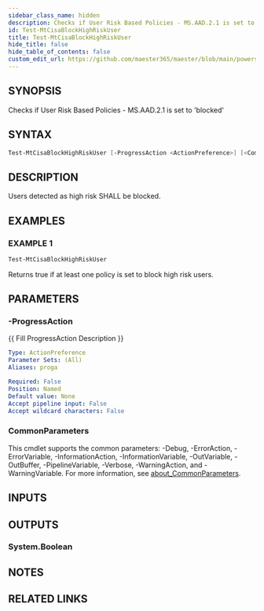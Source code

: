```yaml
---
sidebar_class_name: hidden
description: Checks if User Risk Based Policies - MS.AAD.2.1 is set to 'blocked'
id: Test-MtCisaBlockHighRiskUser
title: Test-MtCisaBlockHighRiskUser
hide_title: false
hide_table_of_contents: false
custom_edit_url: https://github.com/maester365/maester/blob/main/powershell/public/Test-MtCisaBlockHighRiskUser.ps1
---
```


## SYNOPSIS

Checks if User Risk Based Policies - MS.AAD.2.1 is set to 'blocked'

## SYNTAX

```powershell
Test-MtCisaBlockHighRiskUser [-ProgressAction <ActionPreference>] [<CommonParameters>]
```

## DESCRIPTION

Users detected as high risk SHALL be blocked.

## EXAMPLES

### EXAMPLE 1

```powershell
Test-MtCisaBlockHighRiskUser
```

Returns true if at least one policy is set to block high risk users.

## PARAMETERS

### -ProgressAction

\{\{ Fill ProgressAction Description \}\}

```yaml
Type: ActionPreference
Parameter Sets: (All)
Aliases: proga

Required: False
Position: Named
Default value: None
Accept pipeline input: False
Accept wildcard characters: False
```

### CommonParameters

This cmdlet supports the common parameters: -Debug, -ErrorAction, -ErrorVariable, -InformationAction, -InformationVariable, -OutVariable, -OutBuffer, -PipelineVariable, -Verbose, -WarningAction, and -WarningVariable. For more information, see [about_CommonParameters](http://go.microsoft.com/fwlink/?LinkID=113216).

## INPUTS

## OUTPUTS

### System.Boolean

## NOTES

## RELATED LINKS
